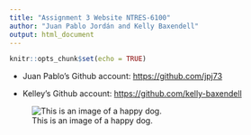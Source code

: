 ```yaml
---
title: "Assignment 3 Website NTRES-6100"
author: "Juan Pablo Jordán and Kelly Baxendell"
output: html_document
---
```


```r
knitr::opts_chunk$set(echo = TRUE)
```

  * Juan Pablo's Github account: <https://github.com/jpj73>

  * Kelley's Github account: <https://github.com/kelly-baxendell>

![This is an image of a happy dog.](https://www.hepper.com/wp-content/uploads/2021/11/rsz_shutterstock_1765335680.jpg)